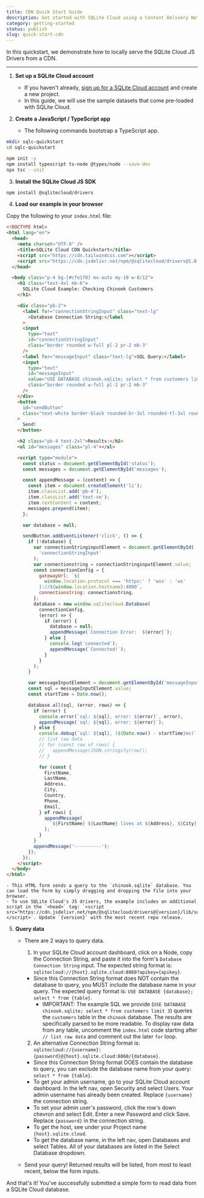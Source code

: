 ```yaml
---
title: CDN Quick Start Guide
description: Get started with SQLite Cloud using a Content Delivery Network
category: getting-started
status: publish
slug: quick-start-cdn
---
```


In this quickstart, we demonstrate how to locally serve the SQLite Cloud JS Drivers from a CDN.

---

1. **Set up a SQLite Cloud account**
   - If you haven't already, <a href="https://dashboard.sqlitecloud.io/auth/sign-in" target="_blank">sign up for a SQLite Cloud account</a> and create a new project.
   - In this guide, we will use the sample datasets that come pre-loaded with SQLite Cloud.

2. **Create a JavaScript / TypeScript app**
    - The following commands bootstrap a TypeScript app.
```bash
mkdir sqlc-quickstart
cd sqlc-quickstart

npm init -y
npm install typescript ts-node @types/node --save-dev
npx tsc --init
```

3. **Install the SQLite Cloud JS SDK**
```bash
npm install @sqlitecloud/drivers
```

4. **Load our example in your browser**

Copy the following to your ```index.html``` file:
```html
<!DOCTYPE html>
<html lang="en">
  <head>
    <meta charset="UTF-8" />
    <title>SQLite Cloud CDN Quickstart</title>
    <script src="https://cdn.tailwindcss.com"></script>
    <script src="https://cdn.jsdelivr.net/npm/@sqlitecloud/drivers@1.0.178/lib/sqlitecloud.drivers.js"></script>
  </head>

  <body class="p-4 bg-[#cfe1f8] mx-auto my-10 w-8/12">
    <h1 class="text-4xl mb-6">
      SQLite Cloud Example: Checking Chinook Customers
    </h1>

    <div class="pb-2">
      <label for="connectionStringInput" class="text-lg"
        >Database Connection String:</label
      >
      <input
        type="text"
        id="connectionStringInput"
        class="border rounded w-full pl-2 pr-2 mb-3"
      />
      <label for="messageInput" class="text-lg">SQL Query:</label>
      <input
        type="text"
        id="messageInput"
        value="USE DATABASE chinook.sqlite; select * from customers limit 3"
        class="border rounded w-full pl-2 pr-2 mb-3"
      />
    </div>
    <button
      id="sendButton"
      class="text-white border-black rounded-br-3xl rounded-tl-3xl rounded-tr-3xl bg-black w-32 h-10 mb-6"
    >
      Send!
    </button>

    <h2 class="pb-4 text-2xl">Results:</h2>
    <ul id="messages" class="pl-4"></ul>

    <script type="module">
      const status = document.getElementById('status');
      const messages = document.getElementById('messages');

      const appendMessage = (content) => {
        const item = document.createElement('li');
        item.classList.add('pb-4');
        item.classList.add('text-sm');
        item.textContent = content;
        messages.prepend(item);
      };

      var database = null;

      sendButton.addEventListener('click', () => {
        if (!database) {
          var connectionStringinputElement = document.getElementById(
            'connectionStringInput'
          );
          var connectionstring = connectionStringinputElement.value;
          const connectionConfig = {
            gatewayUrl: `${
              window.location.protocol === 'https:' ? 'wss' : 'ws'
            }://${window.location.hostname}:4000`,
            connectionstring: connectionstring,
          };
          database = new window.sqlitecloud.Database(
            connectionConfig,
            (error) => {
              if (error) {
                database = null;
                appendMessage(`Connection Error:  ${error}`);
              } else {
                console.log('connected');
                appendMessage(`Connected!`);
              }
            }
          );
        }

        var messageInputElement = document.getElementById('messageInput');
        const sql = messageInputElement.value;
        const startTime = Date.now();

        database.all(sql, (error, rows) => {
          if (error) {
            console.error(`sql: ${sql}, error: ${error}`, error);
            appendMessage(`sql: ${sql}, error: ${error}`);
          } else {
            console.debug(`sql: ${sql}, (${Date.now() - startTime}ms)`, rows);
            // list raw data
            // for (const row of rows) {
            //   appendMessage(JSON.stringify(row));
            // }

            for (const {
              FirstName,
              LastName,
              Address,
              City,
              Country,
              Phone,
              Email,
            } of rows) {
              appendMessage(
                `${FirstName} ${LastName} lives at ${Address}, ${City}, ${Country} and may be reached at ${Phone} or ${Email}.`
              );
            }
          }
          appendMessage('----------');
        });
      });
    </script>
  </body>
</html>
```

    - This HTML form sends a query to the `chinook.sqlite` database. You can load the form by simply dragging and dropping the file into your browser.
    - To use SQLite Cloud's JS drivers, the example includes an additional script in the `<head>` tag: `<script src="https://cdn.jsdelivr.net/npm/@sqlitecloud/drivers@{version}/lib/sqlitecloud.drivers.js"></script>`. Update `{version}` with the most recent repo release.

5. **Query data**
    - There are 2 ways to query data.
        1. In your SQLite Cloud account dashboard, click on a Node, copy the Connection String, and paste it into the form's `Database Connection String` input. The expected string format is: `sqlitecloud://{host}.sqlite.cloud:8860?apikey={apikey}`.
        
        - Since this Connection String format does NOT contain the database to query, you MUST include the database name in your query. The expected query format is: `USE DATABASE {database}; select * from {table}`.
            - IMPORTANT: The example SQL we provide (`USE DATABASE chinook.sqlite; select * from customers limit 3`) queries the `customers` table in the `chinook` database. The results are specifically parsed to be more readable. To display raw data from any table, uncomment the `index.html` code starting after `// list raw data` and comment out the later `for` loop.

        2. An alternative Connection String format is: `sqlitecloud://{username}:{password}@{host}.sqlite.cloud:8860/{database}`.

        - Since this Connection String format DOES contain the database to query, you can exclude the database name from your query: `select * from {table}`.
        - To get your admin username, go to your SQLite Cloud account dashboard. In the left nav, open Security and select Users. Your admin username has already been created. Replace `{username}` the connection string.
        - To set your admin user's password, click the row's down chevron and select Edit. Enter a new Password and click Save. Replace `{password}` in the connection string.
        - To get the host, see under your Project name `{host}.sqlite.cloud`.
        - To get the database name, in the left nav, open Databases and select Tables. All of your databases are listed in the Select Database dropdown.
    
    - Send your query! Returned results will be listed, from most to least recent, below the form inputs.

And that's it! You've successfully submitted a simple form to read data from a SQLite Cloud database.
